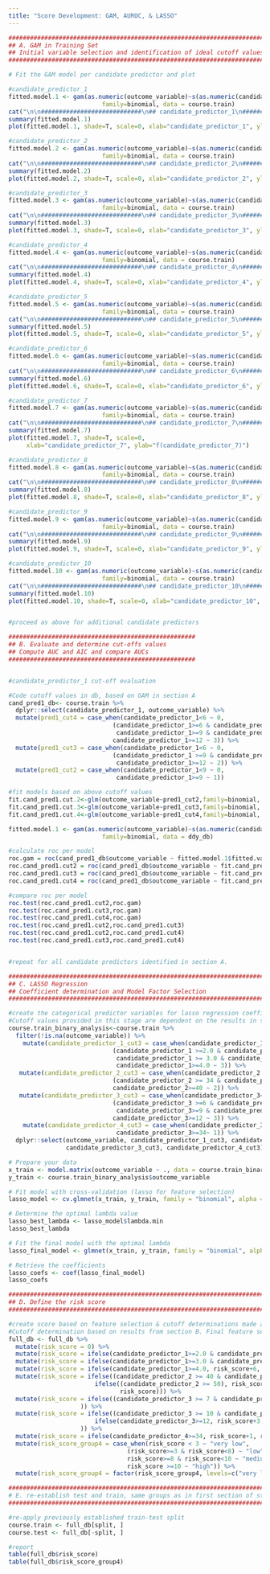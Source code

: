 ---
title: "Score Development: GAM, AUROC, & LASSO"
---


```{r}

################################################################################
## A. GAM in Training Set 
## Initial variable selection and identification of ideal cutoff values
################################################################################

# Fit the GAM model per candidate predictor and plot

#candidate_predictor_1
fitted.model.1 <- gam(as.numeric(outcome_variable)~s(as.numeric(candidate_predictor_1), bs="ps"), method="REML", 
                          family=binomial, data = course.train)
cat("\n\n############################\n## candidate_predictor_1\n############################\n\n")
summary(fitted.model.1)
plot(fitted.model.1, shade=T, scale=0, xlab="candidate_predictor_1", ylab="f(candidate_predictor_1)") 

#candidate_predictor_2
fitted.model.2 <- gam(as.numeric(outcome_variable)~s(as.numeric(candidate_predictor_2), bs="ps"), method="REML", 
                          family=binomial, data = course.train)
cat("\n\n############################\n## candidate_predictor_2\n############################\n\n")
summary(fitted.model.2)
plot(fitted.model.2, shade=T, scale=0, xlab="candidate_predictor_2", ylab="f(candidate_predictor_2)") 

#candidate_predictor_3
fitted.model.3 <- gam(as.numeric(outcome_variable)~s(as.numeric(candidate_predictor_2), bs="ps"), method="REML", 
                          family=binomial, data = course.train)
cat("\n\n############################\n## candidate_predictor_3\n############################\n\n")
summary(fitted.model.3)
plot(fitted.model.3, shade=T, scale=0, xlab="candidate_predictor_3", ylab="f(candidate_predictor_3)") 

#candidate_predictor_4
fitted.model.4 <- gam(as.numeric(outcome_variable)~s(as.numeric(candidate_predictor_4), bs="ps"), method="REML", 
                          family=binomial, data = course.train)
cat("\n\n############################\n## candidate_predictor_4\n############################\n\n")
summary(fitted.model.4)
plot(fitted.model.4, shade=T, scale=0, xlab="candidate_predictor_4", ylab="f(candidate_predictor_4)") 

#candidate_predictor_5
fitted.model.5 <- gam(as.numeric(outcome_variable)~s(as.numeric(candidate_predictor_5), bs="ps"),  
                          family=binomial, data = course.train)
cat("\n\n############################\n## candidate_predictor_5\n############################\n\n")
summary(fitted.model.5)
plot(fitted.model.5, shade=T, scale=0, xlab="candidate_predictor_5", ylab="f(candidate_predictor_5)")

#candidate_predictor_6
fitted.model.6 <- gam(as.numeric(outcome_variable)~s(as.numeric(candidate_predictor_6), bs="ps"),
                          family=binomial, data = course.train)
cat("\n\n############################\n## candidate_predictor_6\n############################\n\n")
summary(fitted.model.6)
plot(fitted.model.6, shade=T, scale=0, xlab="candidate_predictor_6", ylab="f(candidate_predictor_6)")

#candidate_predictor_7
fitted.model.7 <- gam(as.numeric(outcome_variable)~s(as.numeric(candidate_predictor_7), bs="ps"),
                          family=binomial, data = course.train)
cat("\n\n############################\n## candidate_predictor_7\n############################\n\n")
summary(fitted.model.7)
plot(fitted.model.7, shade=T, scale=0,
     xlab="candidate_predictor_7", ylab="f(candidate_predictor_7)")

#candidate_predictor_8  
fitted.model.8 <- gam(as.numeric(outcome_variable)~s(as.numeric(candidate_predictor_8), bs="ps"),
                          family=binomial, data = course.train)
cat("\n\n############################\n## candidate_predictor_8\n############################\n\n")
summary(fitted.model.8)
plot(fitted.model.8, shade=T, scale=0, xlab="candidate_predictor_8", ylab="f(candidate_predictor_8)")

#candidate_predictor_9 
fitted.model.9 <- gam(as.numeric(outcome_variable)~s(as.numeric(candidate_predictor_9), bs="ps"),
                          family=binomial, data = course.train)
cat("\n\n############################\n## candidate_predictor_9\n############################\n\n")
summary(fitted.model.9)
plot(fitted.model.9, shade=T, scale=0, xlab="candidate_predictor_9", ylab="f(candidate_predictor_9)")

#candidate_predictor_10
fitted.model.10 <- gam(as.numeric(outcome_variable)~s(as.numeric(candidate_predictor_10), bs="ps"),
                          family=binomial, data = course.train)
cat("\n\n############################\n## candidate_predictor_10\n############################\n\n")
summary(fitted.model.10)
plot(fitted.model.10, shade=T, scale=0, xlab="candidate_predictor_10", ylab="f(candidate_predictor_10)")


#proceed as above for additional candidate predictors

```


```{r}

####################################################
## B. Evaluate and determine cut-offs values 
## Compute AUC and AIC and compare AUCs
####################################################


#candidate_predictor_1 cut-off evaluation

#Code cutoff values in db, based on GAM in section A
cand_pred1_db<- course.train %>% 
  dplyr::select(candidate_predictor_1, outcome_variable) %>%
  mutate(pred1_cut4 = case_when(candidate_predictor_1<6 ~ 0, 
                             (candidate_predictor_1>=6 & candidate_predictor_1<9) ~ 1,
                              candidate_predictor_1>=9 & candidate_predictor_1<12 ~ 2, 
                             candidate_predictor_1>=12 ~ 3)) %>% 
  mutate(pred1_cut3 = case_when(candidate_predictor_1<6 ~ 0, 
                             (candidate_predictor_1 >=9 & candidate_predictor_1<12) ~ 1,
                              candidate_predictor_1>=12 ~ 2)) %>% 
  mutate(pred1_cut2 = case_when(candidate_predictor_1<9 ~ 0, 
                              candidate_predictor_1>=9 ~ 1)) 

#fit models based on above cutoff values
fit.cand_pred1.cut.2<-glm(outcome_variable~pred1_cut2,family=binomial, data=cand_pred1_db)
fit.cand_pred1.cut.3<-glm(outcome_variable~pred1_cut3,family=binomial, data=cand_pred1_db)
fit.cand_pred1.cut.4<-glm(outcome_variable~pred1_cut4,family=binomial, data=cand_pred1_db)

fitted.model.1 <- gam(as.numeric(outcome_variable)~s(as.numeric(candidate_predictor_1), bs="ps"), method="REML", 
                          family=binomial, data = ddy_db)

#calculate roc per model
roc.gam = roc(cand_pred1_db$outcome_variable ~ fitted.model.1$fitted.values)
roc.cand_pred1.cut2 = roc(cand_pred1_db$outcome_variable ~ fit.cand_pred1.cut.2$fitted.values)
roc.cand_pred1.cut3 = roc(cand_pred1_db$outcome_variable ~ fit.cand_pred1.cut.3$fitted.values)
roc.cand_pred1.cut4 = roc(cand_pred1_db$outcome_variable ~ fit.cand_pred1.cut.4$fitted.values)

#compare roc per model
roc.test(roc.cand_pred1.cut2,roc.gam)
roc.test(roc.cand_pred1.cut3,roc.gam)
roc.test(roc.cand_pred1.cut4,roc.gam)
roc.test(roc.cand_pred1.cut2,roc.cand_pred1.cut3)
roc.test(roc.cand_pred1.cut2,roc.cand_pred1.cut4)
roc.test(roc.cand_pred1.cut3,roc.cand_pred1.cut4)


#repeat for all candidate predictors identified in section A.

```

```{r}

#####################################################################################################################
## C. LASSO Regression
## Coefficient determination and Model Factor Selection
####################################################################################################################

#create the categorical predictor variables for lasso regression coefficient determination. 
#Cutoff values provided in this stage are dependent on the results in section B
course.train_binary_analysis<-course.train %>% 
  filter(!is.na(outcome_variable)) %>% 
    mutate(candidate_predictor_1_cut3 = case_when(candidate_predictor_1<2.0 ~ 0, 
                             (candidate_predictor_1 >=2.0 & candidate_predictor_1 < 3.0) ~ 1,
                              candidate_predictor_1 >= 3.0 & candidate_predictor_1<4.0 ~ 2, 
                              candidate_predictor_1>=4.0 ~ 3)) %>%
   mutate(candidate_predictor_2_cut3 = case_when(candidate_predictor_2 < 34 ~ 0, 
                             (candidate_predictor_2 >= 34 & candidate_predictor_2<40) ~ 1, 
                             candidate_predictor_2>=40 ~ 2)) %>%   
   mutate(candidate_predictor_3_cut3 = case_when(candidate_predictor_3<6 ~ 0, 
                             (candidate_predictor_3 >=6 & candidate_predictor_3<9) ~ 1,
                              candidate_predictor_3>=9 & candidate_predictor_3<12~2,
                             candidate_predictor_3>=12 ~ 3)) %>% 
    mutate(candidate_predictor_4_cut3 = case_when(candidate_predictor_3 < 34 ~ 0,
                              candidate_predictor_3>=34~ 1)) %>% 
  dplyr::select(outcome_variable, candidate_predictor_1_cut3, candidate_predictor_2_cut3, 
                candidate_predictor_3_cut3, candidate_predictor_4_cut3) 

# Prepare your data
x_train <- model.matrix(outcome_variable ~ ., data = course.train_binary_analysis)
y_train <- course.train_binary_analysis$outcome_variable

# Fit model with cross-validation (lasso for feature selection)
lasso_model <- cv.glmnet(x_train, y_train, family = "binomial", alpha = 1)

# Determine the optimal lambda value
lasso_best_lambda <- lasso_model$lambda.min
lasso_best_lambda

# Fit the final model with the optimal lambda
lasso_final_model <- glmnet(x_train, y_train, family = "binomial", alpha = 1, lambda = lasso_best_lambda)

# Retrieve the coefficients
lasso_coefs <- coef(lasso_final_model)
lasso_coefs

```


```{r}

################################################################################
## D. Define the risk score
################################################################################

#create score based on feature selection & cutoff determinations made above
#Cutoff determination based on results from section B. Final feature selection based on results from section C
full_db <- full_db %>%
  mutate(risk_score = 0) %>%
  mutate(risk_score = ifelse(candidate_predictor_1>=2.0 & candidate_predictor_1<3.0, risk_score+2, risk_score)) %>%
  mutate(risk_score = ifelse(candidate_predictor_1>=3.0 & candidate_predictor_1<4.0, risk_score+4, risk_score)) %>%
  mutate(risk_score = ifelse(candidate_predictor_1>=4.0, risk_score+6, risk_score)) %>%
  mutate(risk_score = ifelse((candidate_predictor_2 >= 40 & candidate_predictor_2 < 50), risk_score+1, 
                        ifelse((candidate_predictor_2 >= 50), risk_score+2, 
                               risk_score))) %>%
  mutate(risk_score = ifelse((candidate_predictor_3 >= 7 & candidate_predictor_3 < 10), risk_score+1, risk_score
                    )) %>%
  mutate(risk_score = ifelse((candidate_predictor_3 >= 10 & candidate_predictor_3<12), risk_score+2, 
                        ifelse(candidate_predictor_3>=12, risk_score+3, risk_score)
                    )) %>%
  mutate(risk_score = ifelse(candidate_predictor_4>=34, risk_score+1, risk_score)) %>%
  mutate(risk_score_group4 = case_when(risk_score < 3 ~ "very low", 
                                 (risk_score>=3 & risk_score<8) ~ "low",
                                 risk_score>=8 & risk_score<10 ~ "medium",
                                 risk_score >=10 ~ "high")) %>%
  mutate(risk_score_group4 = factor(risk_score_group4, levels=c("very low", "low", "medium", "high")))


```



```{r}

############################################################################
# E. re-establish test and train, same groups as in first section of study
############################################################################

#re-apply previously established train-test split
course.train <- full_db[split, ]
course.test <- full_db[-split, ]

#report
table(full_db$risk_score)
table(full_db$risk_score_group4)


```


